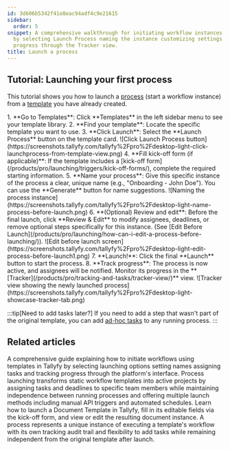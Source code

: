 ```yaml
---
id: 3d606b5342f41e8eac94adf4c9e21615
sidebar:
  order: 5
snippet: A comprehensive walkthrough for initiating workflow instances from templates
  by selecting Launch Process naming the instance customizing settings and monitoring
  progress through the Tracker view.
title: Launch a process
---
```



## Tutorial: Launching your first process

This tutorial shows you how to launch a [process](/products/pro/tracking-and-tasks/processes/) (start a workflow instance) from a [template](/products/pro/documenting/templates/) you have already created.

<Steps>
1.  **Go to Templates**: Click **Templates** in the left sidebar menu to see your template library.
2.  **Find your template**: Locate the specific template you want to use.
3.  **Click Launch**: Select the **Launch Process** button on the template card.
    ![Click Launch Process button](https://screenshots.tallyfy.com/tallyfy%2Fpro%2Fdesktop-light-click-launchprocess-from-template-view.png)
4.  **Fill kick-off form (if applicable)**: If the template includes a [kick-off form](/products/pro/launching/triggers/kick-off-forms/), complete the required starting information.
5.  **Name your process**: Give this specific instance of the process a clear, unique name (e.g., "Onboarding - John Doe"). You can use the **Generate** button for name suggestions.
    ![Naming the process instance](https://screenshots.tallyfy.com/tallyfy%2Fpro%2Fdesktop-light-name-process-before-launch.png)
6.  **(Optional) Review and edit**: Before the final launch, click **Review & Edit** to modify assignees, deadlines, or remove optional steps specifically for this instance. (See [Edit Before Launch](/products/pro/launching/how-can-i-edit-a-process-before-launching/)).
    ![Edit before launch screen](https://screenshots.tallyfy.com/tallyfy%2Fpro%2Fdesktop-light-edit-process-before-launch1.png)
7.  **Launch!**: Click the final **Launch** button to start the process.
8.  **Track progress**: The process is now active, and assignees will be notified. Monitor its progress in the **[Tracker](/products/pro/tracking-and-tasks/tracker-view/)** view.
    ![Tracker view showing the newly launched process](https://screenshots.tallyfy.com/tallyfy%2Fpro%2Fdesktop-light-showcase-tracker-tab.png)
</Steps>

:::tip[Need to add tasks later?]
If you need to add a step that wasn't part of the original template, you can add [ad-hoc tasks](/products/pro/tracking-and-tasks/processes/edit-processes/how-can-i-add-tasks-to-active-processes-on-tallyfy/) to any running process.
:::


## Related articles
<CardGrid>
<LinkTitleCard header="<b>Launching > Launch manually</b>" href="/products/pro/launching/how-can-i-launch-a-process-in-tallyfy/" > A comprehensive guide explaining how to initiate workflows using templates in Tallyfy by selecting launching options setting names assigning tasks and tracking progress through the platform's interface. </LinkTitleCard>
<LinkTitleCard header="<b>Pro > Launching</b>" href="/products/pro/launching/" > Process launching transforms static workflow templates into active projects by assigning tasks and deadlines to specific team members while maintaining independence between running processes and offering multiple launch methods including manual API triggers and automated schedules. </LinkTitleCard>
<LinkTitleCard header="<b>Documents > Launch and use document templates</b>" href="/products/pro/documenting/documents/how-to-launch-and-use-document-templates/" > Learn how to launch a Document Template in Tallyfy, fill in its editable fields via the kick-off form, and view or edit the resulting document instance. </LinkTitleCard>
<LinkTitleCard header="<b>Tracking And Tasks > More about processes</b>" href="/products/pro/tracking-and-tasks/processes/" > A process represents a unique instance of executing a template's workflow with its own tracking audit trail and flexibility to add tasks while remaining independent from the original template after launch. </LinkTitleCard>
</CardGrid>